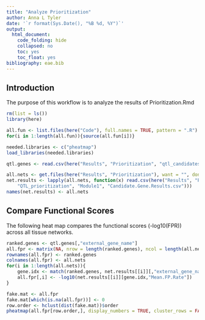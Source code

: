 ```yaml
---
title: "Analyze Prioritization"
author: Anna L Tyler
date: '`r format(Sys.Date(), "%B %d, %Y")`'
output: 
  html_document:
    code_folding: hide
    collapsed: no
    toc: yes
    toc_float: yes
bibliography: eae.bib
---
```



## Introduction

The purpose of this workflow is to analyze the 
results of Prioritization.Rmd

```r
rm(list = ls())
library(here)
```

```r
all.fun <- list.files(here("Code"), full.names = TRUE, pattern = ".R")
for(i in 1:length(all.fun)){source(all.fun[i])}
```

```r
needed.libraries <- c("pheatmap") 
load_libraries(needed.libraries)
```

```r
qtl.genes <- read.csv(here("Results", "Prioritization", "qtl_candidates.csv")) #Generated by Prioritization.Rmd

all.nets <- get.files(here("Results", "Prioritization"), want = "", dont.want = ".csv")
net.results <- lapply(all.nets, function(x) read.csv(here("Results", "Prioritization", x, 
    "QTL_prioritization", "Module1", "Candidate.Gene.Results.csv")))
names(net.results) <- all.nets
```

## Compare Functional Scores

The following heat map compares the functional scores (-log10(FPR))
across all tissue networks. 

```r
ranked.genes <- qtl.genes[,"external_gene_name"]
all.fpr <- matrix(NA, nrow = length(ranked.genes), ncol = length(all.nets))
rownames(all.fpr) <- ranked.genes
colnames(all.fpr) <- all.nets
for(i in 1:length(all.nets)){
    gene.idx <- match(ranked.genes, net.results[[i]][,"external_gene_name"])
    all.fpr[,i] <- -log10(net.results[[i]][gene.idx,"Mean.FP.Rate"])
}

fake.mat <- all.fpr
fake.mat[which(is.na(all.fpr))] <- 0
row.order <- hclust(dist(fake.mat))$order
pheatmap(all.fpr[row.order,], display_numbers = TRUE, cluster_rows = FALSE, cluster_cols = FALSE)
```